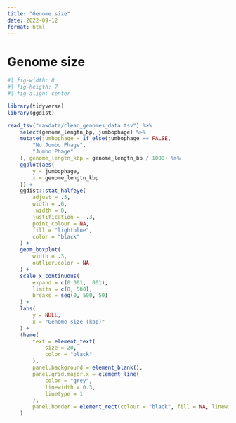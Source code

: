 ```yaml
---
title: "Genome size"
date: 2022-09-12
format: html
---
```


# Genome size

```r
#| fig-width: 8
#| fig-heigth: 7
#| fig-align: center

library(tidyverse)
library(ggdist)

read_tsv("rawdata/clean_genomes_data.tsv") %>%
    select(genome_lengtn_bp, jumbophage) %>%
    mutate(jumbophage = if_else(jumbophage == FALSE,
        "No Jumbo Phage",
        "Jumbo Phage"
    ), genome_lengtn_kbp = genome_lengtn_bp / 1000) %>%
    ggplot(aes(
        y = jumbophage,
        x = genome_lengtn_kbp
    )) +
    ggdist::stat_halfeye(
        adjust = .5,
        width = .6,
        .width = 0,
        justification = -.3,
        point_colour = NA,
        fill = "lightblue",
        color = "black"
    ) +
    geom_boxplot(
        width = .3,
        outlier.color = NA
    ) +
    scale_x_continuous(
        expand = c(0.001, .001),
        limits = c(0, 500),
        breaks = seq(0, 500, 50)
    ) +
    labs(
        y = NULL,
        x = "Genome size (kbp)"
    ) +
    theme(
        text = element_text(
            size = 20,
            color = "black"
        ),
        panel.background = element_blank(),
        panel.grid.major.x = element_line(
            color = "grey",
            linewidth = 0.3,
            linetype = 1
        ),
        panel.border = element_rect(colour = "black", fill = NA, linewidth = 1)
    )
```
